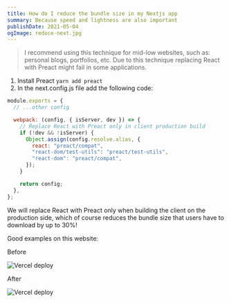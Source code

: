 ```yaml
---
title: How do I reduce the bundle size in my Nextjs app
summary: Because speed and lightness are also important
publishDate: 2021-05-04
ogImage: reduce-next.jpg
---
```


> I recommend using this technique for mid-low websites, such as: personal blogs, portfolios, etc. Due to this technique replacing React with Preact might fail in some applications.

1. Install Preact `yarn add preact`
2. In the next.config.js file add the following code:

```jsx
module.exports = {
  // ...other config

  webpack: (config, { isServer, dev }) => {
    // Replace React with Preact only in client production build
    if (!dev && !isServer) {
      Object.assign(config.resolve.alias, {
        react: "preact/compat",
        "react-dom/test-utils": "preact/test-utils",
        "react-dom": "preact/compat",
      });
    }

    return config;
  },
};
```

We will replace React with Preact only when building the client on the production side, which of course reduces the bundle size that users have to download by up to 30%!

Good examples on this website:

Before

![Vercel deploy](/posts/reduce-bundle-size/before.png)

After

![Vercel deploy](/posts/reduce-bundle-size/after.png)
